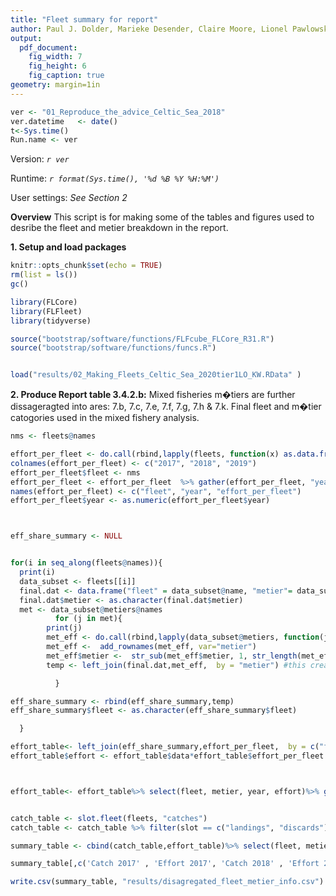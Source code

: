 ```yaml
---
title: "Fleet summary for report"
author: Paul J. Dolder, Marieke Desender, Claire Moore, Lionel Pawlowski
output:
  pdf_document:
    fig_width: 7
    fig_height: 6
    fig_caption: true
geometry: margin=1in
---
```



```r
ver <- "01_Reproduce_the_advice_Celtic_Sea_2018"
ver.datetime   <- date()
t<-Sys.time()
Run.name <- ver
```

Version:   *`r ver`*

Runtime: *`r format(Sys.time(), '%d %B %Y %H:%M')`*

User settings: *See Section 2*

**Overview**
This script is for making some of the tables and figures used to desribe the fleet and metier breakdown in the report.

**1. Setup and load packages**
```r
knitr::opts_chunk$set(echo = TRUE)
rm(list = ls())
gc()

library(FLCore)
library(FLFleet)
library(tidyverse)

```

```r
source("bootstrap/software/functions/FLFcube_FLCore_R31.R")
source("bootstrap/software/functions/funcs.R")


load("results/02_Making_Fleets_Celtic_Sea_2020tier1LO_KW.RData" )

```


**2. Produce Report table 3.4.2.b:**
Mixed fisheries m�tiers are further dissageragted into ares: 7.b, 7.c, 7.e, 7.f, 7.g, 7.h & 7.k. Final fleet and m�tier catogories used in the mixed fishery analysis.

```r
nms <- fleets@names

effort_per_fleet <- do.call(rbind,lapply(fleets, function(x) as.data.frame(unclass(x@effort))))
colnames(effort_per_fleet) <- c("2017", "2018", "2019")
effort_per_fleet$fleet <- nms
effort_per_fleet <- effort_per_fleet  %>% gather(effort_per_fleet, "year", 1:3)
names(effort_per_fleet) <- c("fleet", "year", "effort_per_fleet")
effort_per_fleet$year <- as.numeric(effort_per_fleet$year)



eff_share_summary <- NULL


for(i in seq_along(fleets@names)){
  print(i)
  data_subset <- fleets[[i]]
  final.dat <- data.frame("fleet" = data_subset@name, "metier"= data_subset@metiers@names )
  final.dat$metier <- as.character(final.dat$metier)
  met <- data_subset@metiers@names
          for (j in met){
        print(j)
        met_eff <- do.call(rbind,lapply(data_subset@metiers, function(j) as.data.frame(j@effshare)))
        met_eff <-  add_rownames(met_eff, var="metier")
        met_eff$metier <-  str_sub(met_eff$metier, 1, str_length(met_eff$metier)-2)
        temp <- left_join(final.dat,met_eff,  by = "metier") #this creates a temporary holder so you dont write over everything else!

          }

eff_share_summary <- rbind(eff_share_summary,temp)
eff_share_summary$fleet <- as.character(eff_share_summary$fleet)

  }

effort_table<- left_join(eff_share_summary,effort_per_fleet,  by = c("fleet" ,"year"))
effort_table$effort <- effort_table$data*effort_table$effort_per_fleet



effort_table<- effort_table%>% select(fleet, metier, year, effort)%>% group_by(year, fleet, metier) %>% summarise("Effort" = sum(effort))%>% filter(year %in% c( 2017, 2018, 2019)) %>% spread(year, Effort) %>% select(fleet, metier, '2017', '2018', '2019') %>% rename("Effort 2017" = "2017","Effort 2018" = "2018","Effort 2019" = "2019")


catch_table <- slot.fleet(fleets, "catches")
catch_table <- catch_table %>% filter(slot == c("landings", "discards"))%>% select(year, catches,fleet, metier)%>% group_by(year, fleet, metier) %>% summarise("Catches" = sum(catches, na.rm=TRUE)) %>%spread(year, Catches) %>% select(fleet, metier, '2017', '2018', '2019') %>% rename("Catch 2017" = "2017","Catch 2018" = "2018","Catch 2019" = "2019")

```


```r


summary_table <- cbind(catch_table,effort_table)%>% select(fleet, metier, 'Catch 2017' , 'Effort 2017', 'Catch 2018' , 'Effort 2018', 'Catch 2019' , 'Effort 2019')  

summary_table[,c('Catch 2017' , 'Effort 2017', 'Catch 2018' , 'Effort 2018', 'Catch 2019' , 'Effort 2019')] <- round( summary_table[,c('Catch 2017' , 'Effort 2017', 'Catch 2018' , 'Effort 2018', 'Catch 2019' , 'Effort 2019')], 2) #rounding for presneation

write.csv(summary_table, "results/disagregated_fleet_metier_info.csv")
```
